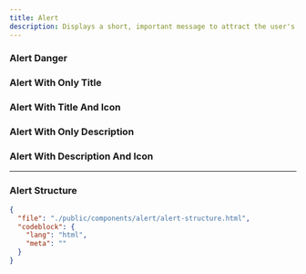 ```yaml
---
title: Alert
description: Displays a short, important message to attract the user's attention without interrupting their task.
---
```


<ComponentPreview src="/alert/alert" />

### Alert Danger

<ComponentPreview src="/alert/alert-danger" />

### Alert With Only Title

<ComponentPreview src="/alert/alert-with-title" />

### Alert With Title And Icon

<ComponentPreview src="/alert/alert-icon-title" />

### Alert With Only Description

<ComponentPreview src="/alert/alert-with-description" />

### Alert With Description And Icon

<ComponentPreview src="/alert/alert-icon-description" />

---

### Alert Structure

```json doc-gen:file
{
  "file": "./public/components/alert/alert-structure.html",
  "codeblock": {
    "lang": "html",
    "meta": ""
  }
}
```